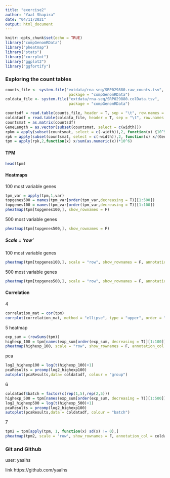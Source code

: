 ---
title: "exercise2"
author: "Yaal Shapira"
date: "04/11/2021"
output: html_document
---

```{r setup, include=FALSE}
knitr::opts_chunk$set(echo = TRUE)
library("compGenomRData")
library("pheatmap")
library("stats")
library("corrplot")
library("ggplot2")
library("ggfortify")
```
### Exploring the count tables

```{r normalise}
counts_file <- system.file("extdata/rna-seq/SRP029880.raw_counts.tsv",
                            package = "compGenomRData")
coldata_file <- system.file("extdata/rna-seq/SRP029880.colData.tsv",
                            package = "compGenomRData")

countsdf = read.table(counts_file, header = T, sep = "\t", row.names = 1)
coldatadf = read.table(coldata_file, header = T, sep = "\t", row.names = 1)
countsmat = as.matrix(countsdf)
GeneLength = as.vector(subset(countsmat, select = c(width)))
rpkm = apply(subset(countsmat, select = c(-width)),2, function(x) {10^9 * x / GeneLength / sum(as.numeric(x))}) #reads/(sum of reads * width) * 10^9
rpk = apply(subset(countsmat, select = c(-width)),2, function(x) x/(GeneLength/1000))
tpm = apply(rpk,2,function(x) x/sum(as.numeric(x))*10^6)
```

#### TPM
```{r}
head(tpm)
```

#### Heatmaps
100 most variable genes
```{r}
tpm_var = apply(tpm,1,var)
topgenes500 = names(tpm_var[order(tpm_var,decreasing = T)][1:500])
topgenes100 = names(tpm_var[order(tpm_var,decreasing = T)][1:100])
pheatmap(tpm[topgenes100,], show_rownames = F)
```

500 most variable genes
```{r}
pheatmap(tpm[topgenes500,], show_rownames = F)
```

##### Scale = 'row'

100 most variable genes
```{r}
pheatmap(tpm[topgenes100,], scale = "row", show_rownames = F, annotation_col = coldatadf)
```

500 most variable genes
```{r}
pheatmap(tpm[topgenes500,], scale = "row", show_rownames = F, annotation_col = coldatadf)
```

#### Correlation
4
```{r}
correlation_mat = cor(tpm)
corrplot(correlation_mat, method = "ellipse", type = "upper", order = "hclust", hclust.method = "average")
```

5
heatmap
```{r}
exp_sum = (rowSums(tpm))
highexp_100 = tpm[names(exp_sum[order(exp_sum, decreasing = T)][1:100]),]
pheatmap(highexp_100, scale = "row", show_rownames = F, annotation_col = coldatadf)
```
pca
```{r}
log2_highexp100 = log(t(highexp_100)+1)
pcaResults = prcomp(log2_highexp100)
autoplot(pcaResults,data= coldatadf, colour = "group")
```
6
```{r}
coldatadf$batch = factor(c(rep(1,5),rep(2,5)))
highexp_500 = tpm[names(exp_sum[order(exp_sum, decreasing = T)][1:500]),]
log2_highexp500 = log(t(highexp_500)+1)
pcaResults = prcomp(log2_highexp100)
autoplot(pcaResults,data = coldatadf, colour = "batch")
```
7
```{r}
tpm2 = tpm[apply(tpm, 1, function(x) sd(x) != 0),]
pheatmap(tpm2, scale = 'row', show_rownames = F, annotation_col = coldatadf)
```
### Git and Github

user: yaalhs

link https://github.com/yaalhs